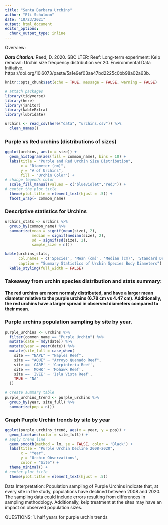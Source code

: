 ```yaml
---
title: "Santa Barbara Urchins"
author: "Eli Schulman"
date: "10/23/2021"
output: html_document
editor_options: 
  chunk_output_type: inline
---
```


Overview:

***Data Citation: *** Reed, D. 2020. SBC LTER: Reef: Long-term experiment: Kelp removal: Urchin size frequency distribution ver 20. Environmental Data Initiative. https://doi.org/10.6073/pasta/5a1e9ef03aa47bd2225c0bb98a02a63b. 

```r
knitr::opts_chunk$set(echo = TRUE, message = FALSE, warning = FALSE)

# attach packages
library(tidyverse)
library(here)
library(janitor)
library(kableExtra)
library(lubridate)
```

```r
urchins <- read_csv(here("data", "urchins.csv")) %>% 
  clean_names()
```

### Purple vs Red urchins (distributions of sizes)

```r
ggplot(urchins, aes(x = size)) +
  geom_histogram(aes(fill = common_name), bins = 10) +
  labs(title = "Purple and Red Urchin Size Distribution",
       x = "Diameter (cm)",
       y = "# of Urchins",
       fill = "Urchin Color") +
# change legends color
  scale_fill_manual(values = c("blueviolet","red3")) +
# center the plot title
  theme(plot.title = element_text(hjust = .5)) +
  facet_wrap(~ common_name)
```

### Descriptive statistics for Urchins

```r
urchins_stats <- urchins %>% 
  group_by(common_name) %>% 
  summarize(mean = signif(mean(size), 2),
            median = signif(median(size), 2),
            sd = signif(sd(size), 2),
            sample_size = n())

kable(urchins_stats, 
      col.names = c('Species', 'Mean (cm)', 'Median (cm)', 'Standard Deviation (cm)', 'Sample Size'),
      caption = "Summary Statistics of Urchin Species Body Diameters") %>% 
  kable_styling(full_width = FALSE)
```

### Takeaway from urchin species distribution and stats summary: 
#### The red urchins are more normaly distributed, and have a larger mean diameter relative to the purple urchins (6.78 cm vs 4.47 cm). Additionally, the red urchins have a larger spread in observed diameters compared to their mean.

### Purple urchins population sampling by site by year.

```r
purple_urchins <- urchins %>% 
  filter(common_name == "Purple Urchin") %>% 
  mutate(date = mdy(date)) %>% 
  mutate(year = year(date)) %>% 
  mutate(site_full = case_when(
    site == "NAPL" ~ "Naples Reef",
    site == "AQUE" ~ "Arroyo Quenado Reef",
    site == 'CARP' ~ 'Carpinteria Reef',
    site == 'MOHK' ~ 'Mohawk Reef',
    site == 'IVEE' ~ 'Isla Vista Reef',
    TRUE ~ "NA"
  ))

# Create summary table
purple_urchins_trend <- purple_urchins %>% 
  group_by(year, site_full) %>% 
  summarize(pop = n())
```

### Graph Purple Urchin trends by site by year

```r
ggplot(purple_urchins_trend, aes(x = year, y = pop)) +
  geom_line(aes(color = site_full)) +
# apply trend line
  geom_smooth(method = lm, se = FALSE, color = 'Black') +
  labs(title = "Purple Urchin Decline 2008-2020",
       x = "Year",
       y = "Urchin Observations",
       color = "Site") +
  theme_minimal() +
# center plot title
  theme(plot.title = element_text(hjust = .5)) 
```


Data Interpretation: Population sampling of Purple Urchins indicate that, at every site in the study, populations have declined between 2008 and 2020. The sampling data could include errors resulting from differences in sampling methodology. Additionally, kelp treatment at the sites may have an impact on observed population sizes.

QUESTIONS:
1. half years for purple urchin trends

